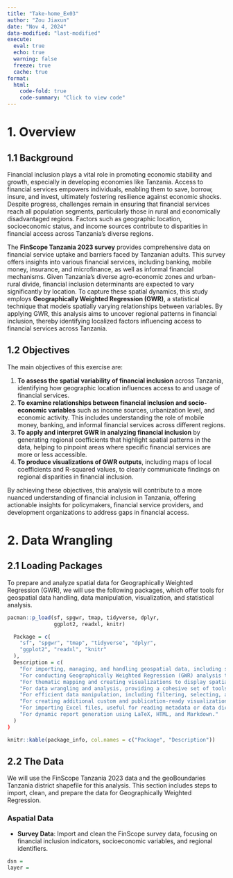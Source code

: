 ```yaml
---
title: "Take-home_Ex03"
author: "Zou Jiaxun"
date: "Nov 4, 2024"
data-modified: "last-modified"
execute: 
  eval: true
  echo: true
  warning: false
  freeze: true
  cache: true
format:
  html:
    code-fold: true
    code-summary: "Click to view code"
---
```

# 1. Overview

## 1.1 Background

Financial inclusion plays a vital role in promoting economic stability and growth, especially in developing economies like Tanzania. Access to financial services empowers individuals, enabling them to save, borrow, insure, and invest, ultimately fostering resilience against economic shocks. Despite progress, challenges remain in ensuring that financial services reach all population segments, particularly those in rural and economically disadvantaged regions. Factors such as geographic location, socioeconomic status, and income sources contribute to disparities in financial access across Tanzania’s diverse regions.

The **FinScope Tanzania 2023 survey** provides comprehensive data on financial service uptake and barriers faced by Tanzanian adults. This survey offers insights into various financial services, including banking, mobile money, insurance, and microfinance, as well as informal financial mechanisms. Given Tanzania’s diverse agro-economic zones and urban-rural divide, financial inclusion determinants are expected to vary significantly by location. To capture these spatial dynamics, this study employs **Geographically Weighted Regression (GWR)**, a statistical technique that models spatially varying relationships between variables. By applying GWR, this analysis aims to uncover regional patterns in financial inclusion, thereby identifying localized factors influencing access to financial services across Tanzania.

## 1.2 Objectives

The main objectives of this exercise are:

1. **To assess the spatial variability of financial inclusion** across Tanzania, identifying how geographic location influences access to and usage of financial services.
2. **To examine relationships between financial inclusion and socio-economic variables** such as income sources, urbanization level, and economic activity. This includes understanding the role of mobile money, banking, and informal financial services across different regions.
3. **To apply and interpret GWR in analyzing financial inclusion** by generating regional coefficients that highlight spatial patterns in the data, helping to pinpoint areas where specific financial services are more or less accessible.
4. **To produce visualizations of GWR outputs**, including maps of local coefficients and R-squared values, to clearly communicate findings on regional disparities in financial inclusion.

By achieving these objectives, this analysis will contribute to a more nuanced understanding of financial inclusion in Tanzania, offering actionable insights for policymakers, financial service providers, and development organizations to address gaps in financial access.

# 2. Data Wrangling

## 2.1 Loading Packages

To prepare and analyze spatial data for Geographically Weighted Regression (GWR), we will use the following packages, which offer tools for geospatial data handling, data manipulation, visualization, and statistical analysis.

```r
pacman::p_load(sf, spgwr, tmap, tidyverse, dplyr, 
               ggplot2, readxl, knitr)

  Package = c(
    "sf", "spgwr", "tmap", "tidyverse", "dplyr", 
    "ggplot2", "readxl", "knitr"
  ),
  Description = c(
    "For importing, managing, and handling geospatial data, including shapefiles and CRS transformations.",
    "For conducting Geographically Weighted Regression (GWR) analysis to examine spatially varying relationships.",
    "For thematic mapping and creating visualizations to display spatial data and GWR results.",
    "For data wrangling and analysis, providing a cohesive set of tools for data science tasks, including ggplot2 and tidyr.",
    "For efficient data manipulation, including filtering, selecting, and summarizing data.",
    "For creating additional custom and publication-ready visualizations.",
    "For importing Excel files, useful for reading metadata or data dictionaries.",
    "For dynamic report generation using LaTeX, HTML, and Markdown."
  )
)

knitr::kable(package_info, col.names = c("Package", "Description"))
```

## 2.2 The Data

We will use the FinScope Tanzania 2023 data and the geoBoundaries Tanzania district shapefile for this analysis. This section includes steps to import, clean, and prepare the data for Geographically Weighted Regression.

### Aspatial Data

- **Survey Data**: Import and clean the FinScope survey data, focusing on financial inclusion indicators, socioeconomic variables, and regional identifiers.

```r
dsn = 
layer = 
```